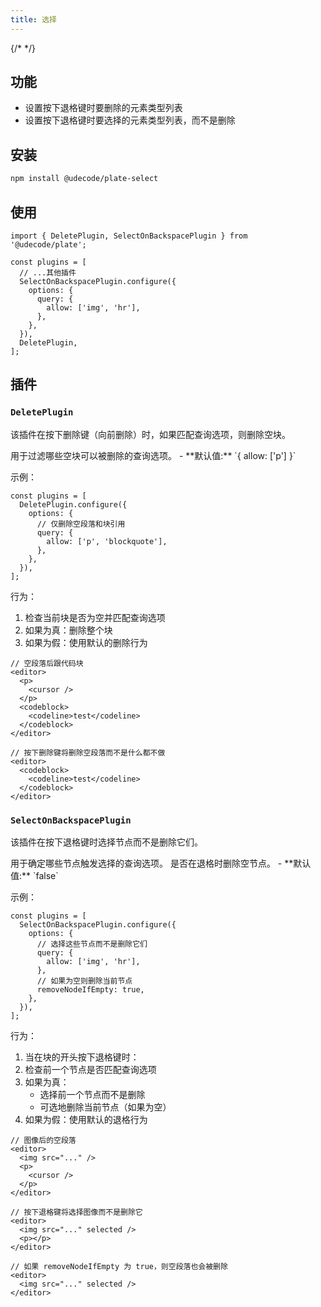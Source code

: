 ```yaml
---
title: 选择
---
```


{/* <ComponentPreview name="playground-demo" id="delete" /> */}

<PackageInfo>

## 功能

- 设置按下退格键时要删除的元素类型列表
- 设置按下退格键时要选择的元素类型列表，而不是删除

</PackageInfo>

## 安装

```bash
npm install @udecode/plate-select
```

## 使用

```tsx
import { DeletePlugin, SelectOnBackspacePlugin } from '@udecode/plate';
```

```tsx
const plugins = [
  // ...其他插件
  SelectOnBackspacePlugin.configure({
    options: {
      query: {
        allow: ['img', 'hr'],
      },
    },
  }),
  DeletePlugin,
];
```

## 插件

### `DeletePlugin`

该插件在按下删除键（向前删除）时，如果匹配查询选项，则删除空块。

<API name="DeletePlugin">
<APIOptions>
  <APIItem name="query" type="QueryNodeOptions" optional>
    用于过滤哪些空块可以被删除的查询选项。
    - **默认值:** `{ allow: ['p'] }`
  </APIItem>
</APIOptions>

示例：

```tsx
const plugins = [
  DeletePlugin.configure({
    options: {
      // 仅删除空段落和块引用
      query: {
        allow: ['p', 'blockquote'],
      },
    },
  }),
];
```

行为：
1. 检查当前块是否为空并匹配查询选项
2. 如果为真：删除整个块
3. 如果为假：使用默认的删除行为

```tsx
// 空段落后跟代码块
<editor>
  <p>
    <cursor />
  </p>
  <codeblock>
    <codeline>test</codeline>
  </codeblock>
</editor>

// 按下删除键将删除空段落而不是什么都不做
<editor>
  <codeblock>
    <codeline>test</codeline>
  </codeblock>
</editor>
```
</API>

### `SelectOnBackspacePlugin`

该插件在按下退格键时选择节点而不是删除它们。

<API name="SelectOnBackspacePlugin">
<APIOptions>
  <APIItem name="query" type="QueryNodeOptions">
    用于确定哪些节点触发选择的查询选项。
  </APIItem>
  <APIItem name="removeNodeIfEmpty" type="boolean" optional>
    是否在退格时删除空节点。
    - **默认值:** `false`
  </APIItem>
</APIOptions>

示例：

```tsx
const plugins = [
  SelectOnBackspacePlugin.configure({
    options: {
      // 选择这些节点而不是删除它们
      query: {
        allow: ['img', 'hr'],
      },
      // 如果为空则删除当前节点
      removeNodeIfEmpty: true,
    },
  }),
];
```

行为：
1. 当在块的开头按下退格键时：
2. 检查前一个节点是否匹配查询选项
3. 如果为真：
   - 选择前一个节点而不是删除
   - 可选地删除当前节点（如果为空）
4. 如果为假：使用默认的退格行为

```tsx
// 图像后的空段落
<editor>
  <img src="..." />
  <p>
    <cursor />
  </p>
</editor>

// 按下退格键将选择图像而不是删除它
<editor>
  <img src="..." selected />
  <p></p>
</editor>

// 如果 removeNodeIfEmpty 为 true，则空段落也会被删除
<editor>
  <img src="..." selected />
</editor>
```
</API>